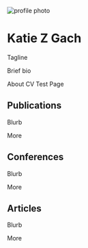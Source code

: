 
![profile photo](https://fillmurray.com/205/205)

# Katie Z Gach

Tagline

Brief bio

<Link to="/about" mr={2}>About</Link>
<Link to="/cv" mr={2}>CV</Link>
<Link to="/test" mr={2}>Test Page</Link>

## Publications

Blurb

<Link to="/publications">More</Link>

## Conferences

Blurb

<Link to="/conferences">More</Link>

## Articles

Blurb

<Link to="/blurb">More</Link>
